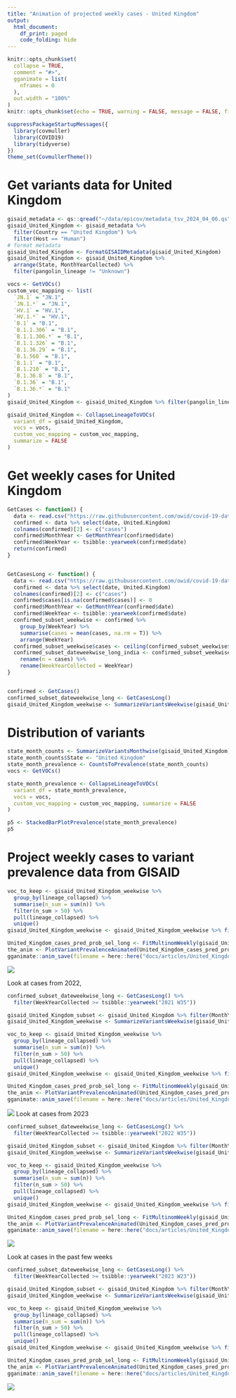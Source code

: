 ```yaml
---
title: "Animation of projected weekly cases - United Kingdom"
output:
  html_document:
    df_print: paged
    code_folding: hide
---
```


```r
knitr::opts_chunk$set(
  collapse = TRUE,
  comment = "#>",
  gganimate = list(
    nframes = 0
  ),
  out.width = "100%"
)
knitr::opts_chunk$set(echo = TRUE, warning = FALSE, message = FALSE, fig.dim = c(12, 5))
```



```r
suppressPackageStartupMessages({
  library(covmuller)
  library(COVID19)
  library(tidyverse)
})
theme_set(CovmullerTheme())
```

# Get variants data for United Kingdom

```r
gisaid_metadata <- qs::qread("~/data/epicov/metadata_tsv_2024_04_06.qs")
gisaid_United_Kingdom <- gisaid_metadata %>%
  filter(Country == "United Kingdom") %>%
  filter(Host == "Human")
# format metadata
gisaid_United_Kingdom <- FormatGISAIDMetadata(gisaid_United_Kingdom)
gisaid_United_Kingdom <- gisaid_United_Kingdom %>%
  arrange(State, MonthYearCollected) %>%
  filter(pangolin_lineage != "Unknown")

vocs <- GetVOCs()
custom_voc_mapping <- list(
  `JN.1` = "JN.1",
  `JN.1.*` = "JN.1",
  `HV.1` = "HV.1",
  `HV.1.*` = "HV.1",
  `B.1` = "B.1",
  `B.1.1.306` = "B.1",
  `B.1.1.306.*` = "B.1",
  `B.1.1.326` = "B.1",
  `B.1.36.29` = "B.1",
  `B.1.560` = "B.1",
  `B.1.1` = "B.1",
  `B.1.210` = "B.1",
  `B.1.36.8` = "B.1",
  `B.1.36` = "B.1",
  `B.1.36.*` = "B.1"
)
gisaid_United_Kingdom <- gisaid_United_Kingdom %>% filter(pangolin_lineage != "None")

gisaid_United_Kingdom <- CollapseLineageToVOCs(
  variant_df = gisaid_United_Kingdom,
  vocs = vocs,
  custom_voc_mapping = custom_voc_mapping,
  summarize = FALSE
)
```

# Get weekly cases for United Kingdom

```r
GetCases <- function() {
  data <- read.csv("https://raw.githubusercontent.com/owid/covid-19-data/master/public/data/cases_deaths/new_cases.csv")
  confirmed <- data %>% select(date, United.Kingdom)
  colnames(confirmed)[2] <- c("cases")
  confirmed$MonthYear <- GetMonthYear(confirmed$date)
  confirmed$WeekYear <- tsibble::yearweek(confirmed$date)
  return(confirmed)
}


GetCasesLong <- function() {
  data <- read.csv("https://raw.githubusercontent.com/owid/covid-19-data/master/public/data/cases_deaths/new_cases.csv")
  confirmed <- data %>% select(date, United.Kingdom)
  colnames(confirmed)[2] <- c("cases")
  confirmed$cases[is.na(confirmed$cases)] <- 0
  confirmed$MonthYear <- GetMonthYear(confirmed$date)
  confirmed$WeekYear <- tsibble::yearweek(confirmed$date)
  confirmed_subset_weekwise <- confirmed %>%
    group_by(WeekYear) %>%
    summarise(cases = mean(cases, na.rm = T)) %>%
    arrange(WeekYear)
  confirmed_subset_weekwise$cases <- ceiling(confirmed_subset_weekwise$cases)
  confirmed_subset_dateweekwise_long_india <- confirmed_subset_weekwise %>%
    rename(n = cases) %>%
    rename(WeekYearCollected = WeekYear)
}


confirmed <- GetCases()
confirmed_subset_dateweekwise_long <- GetCasesLong()
gisaid_United_Kingdom_weekwise <- SummarizeVariantsWeekwise(gisaid_United_Kingdom)
```


# Distribution of variants



```r
state_month_counts <- SummarizeVariantsMonthwise(gisaid_United_Kingdom)
state_month_counts$State <- "United Kingdom"
state_month_prevalence <- CountsToPrevalence(state_month_counts)
vocs <- GetVOCs()

state_month_prevalence <- CollapseLineageToVOCs(
  variant_df = state_month_prevalence,
  vocs = vocs,
  custom_voc_mapping = custom_voc_mapping, summarize = FALSE
)

p5 <- StackedBarPlotPrevalence(state_month_prevalence)
p5
```


# Project weekly cases to variant prevalence data from GISAID

```r
voc_to_keep <- gisaid_United_Kingdom_weekwise %>%
  group_by(lineage_collapsed) %>%
  summarise(n_sum = sum(n)) %>%
  filter(n_sum > 50) %>%
  pull(lineage_collapsed) %>%
  unique()
gisaid_United_Kingdom_weekwise <- gisaid_United_Kingdom_weekwise %>% filter(lineage_collapsed %in% voc_to_keep)

United_Kingdom_cases_pred_prob_sel_long <- FitMultinomWeekly(gisaid_United_Kingdom_weekwise, confirmed_subset_dateweekwise_long)
the_anim <- PlotVariantPrevalenceAnimated(United_Kingdom_cases_pred_prob_sel_long, title = "Estimated cases (weekly average) in United Kingdom by variant", caption = "**Source: gisaid.org and ourworldindata.org/coronavirus**<br>", date_breaks = "120 days")
gganimate::anim_save(filename = here::here("docs/articles/United_Kingdom_animated.gif"), animation = the_anim)
```

![](United_Kingdom_animated.gif)

Look at cases from 2022,

```r
confirmed_subset_dateweekwise_long <- GetCasesLong() %>%
  filter(WeekYearCollected >= tsibble::yearweek("2021 W35"))

gisaid_United_Kingdom_subset <- gisaid_United_Kingdom %>% filter(MonthYearCollected > "Oct 2021")
gisaid_United_Kingdom_weekwise <- SummarizeVariantsWeekwise(gisaid_United_Kingdom_subset)

voc_to_keep <- gisaid_United_Kingdom_weekwise %>%
  group_by(lineage_collapsed) %>%
  summarise(n_sum = sum(n)) %>%
  filter(n_sum > 50) %>%
  pull(lineage_collapsed) %>%
  unique()
gisaid_United_Kingdom_weekwise <- gisaid_United_Kingdom_weekwise %>% filter(lineage_collapsed %in% voc_to_keep)

United_Kingdom_cases_pred_prob_sel_long <- FitMultinomWeekly(gisaid_United_Kingdom_weekwise, confirmed_subset_dateweekwise_long)
the_anim <- PlotVariantPrevalenceAnimated(United_Kingdom_cases_pred_prob_sel_long, title = "Estimated cases (weekly average) in United Kingdom by variant", caption = "**Source: gisaid.org and ourworldindata.org/coronavirus**<br>", date_breaks = "90 days")
gganimate::anim_save(filename = here::here("docs/articles/United_Kingdom_animated_2021.gif"), animation = the_anim)
```

![](United_Kingdom_animated_2021.gif)
Look at cases from 2023

```r
confirmed_subset_dateweekwise_long <- GetCasesLong() %>%
  filter(WeekYearCollected >= tsibble::yearweek("2022 W35"))

gisaid_United_Kingdom_subset <- gisaid_United_Kingdom %>% filter(MonthYearCollected > "October 2022")
gisaid_United_Kingdom_weekwise <- SummarizeVariantsWeekwise(gisaid_United_Kingdom_subset)

voc_to_keep <- gisaid_United_Kingdom_weekwise %>%
  group_by(lineage_collapsed) %>%
  summarise(n_sum = sum(n)) %>%
  filter(n_sum > 50) %>%
  pull(lineage_collapsed) %>%
  unique()
gisaid_United_Kingdom_weekwise <- gisaid_United_Kingdom_weekwise %>% filter(lineage_collapsed %in% voc_to_keep)

United_Kingdom_cases_pred_prob_sel_long <- FitMultinomWeekly(gisaid_United_Kingdom_weekwise, confirmed_subset_dateweekwise_long)
the_anim <- PlotVariantPrevalenceAnimated(United_Kingdom_cases_pred_prob_sel_long, title = "Estimated cases (weekly average) in United Kingdom by variant", caption = "**Source: gisaid.org and ourworldindata.org/coronavirus**<br>", date_breaks = "90 days")
gganimate::anim_save(filename = here::here("docs/articles/United_Kingdom_animated_2023.gif"), animation = the_anim)
```

![](United_Kingdom_animated_2023.gif)



Look at cases in the past few weeks

```r
confirmed_subset_dateweekwise_long <- GetCasesLong() %>%
  filter(WeekYearCollected >= tsibble::yearweek("2023 W23"))

gisaid_United_Kingdom_subset <- gisaid_United_Kingdom %>% filter(MonthYearCollected > "June 2023")
gisaid_United_Kingdom_weekwise <- SummarizeVariantsWeekwise(gisaid_United_Kingdom_subset)

voc_to_keep <- gisaid_United_Kingdom_weekwise %>%
  group_by(lineage_collapsed) %>%
  summarise(n_sum = sum(n)) %>%
  filter(n_sum > 50) %>%
  pull(lineage_collapsed) %>%
  unique()
gisaid_United_Kingdom_weekwise <- gisaid_United_Kingdom_weekwise %>% filter(lineage_collapsed %in% voc_to_keep)

United_Kingdom_cases_pred_prob_sel_long <- FitMultinomWeekly(gisaid_United_Kingdom_weekwise, confirmed_subset_dateweekwise_long)
the_anim <- PlotVariantPrevalenceAnimated(United_Kingdom_cases_pred_prob_sel_long, title = "Estimated cases (weekly average) in United Kingdom by variant", caption = "**Source: gisaid.org and ourworldindata.org/coronavirus**<br>")
gganimate::anim_save(filename = here::here("docs/articles/United_Kingdom_animated_2024.gif"), animation = the_anim)
```
![](United_Kingdom_animated_2024.gif)
